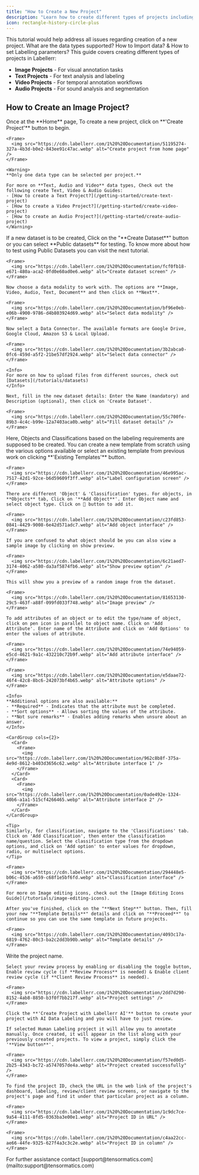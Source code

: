 ```yaml
---
title: "How to Create a New Project"
description: "Learn how to create different types of projects including image, text, video, and audio annotation projects in Labellerr."
icon: rectangle-history-circle-plus
---
```


<Note>
This tutorial would help address all issues regarding creation of a new project. What are the data types supported? How to Import data? & How to set Labelling parameters?
</Note>

<Card title="Topics Covered" icon="list-check">
This guide covers creating different types of projects in Labellerr:

* **Image Projects** - For visual annotation tasks
* **Text Projects** - For text analysis and labeling
* **Video Projects** - For temporal annotation workflows
* **Audio Projects** - For sound analysis and segmentation
</Card>

## How to Create an Image Project?

<Steps>
  <Step title="Selecting Data">
    Once at the **Home** page, To create a new project, click on **'Create Project'** button to begin.

    <Frame>
      <img src="https://cdn.labellerr.com/1%20%20Documentation/51195274-327a-4b3d-b0e2-843ee91c47ac.webp" alt="Create project from home page" />
    </Frame>

    <Warning>
    **Only one data type can be selected per project.**
    
    For more on **Text, Audio and Video** data types, Check out the following create Text, Video & Audio Guides:
    - [How to create a Text Project?](/getting-started/create-text-project)
    - [How to create a Video Project?](/getting-started/create-video-project)  
    - [How to create an Audio Project?](/getting-started/create-audio-project)
    </Warning>
  </Step>

  <Step title="Upload/Attach existing dataset">
    If a new dataset is to be created, Click on the "**Create Dataset**" button or you can select **Public datasets** for testing. To know more about how to test using Public Datasets you can visit the next tutorial.

    <Frame>
      <img src="https://cdn.labellerr.com/1%20%20Documentation/fcf0fb18-e671-480a-aca2-0fd0e60ad0e6.webp" alt="Create dataset screen" />
    </Frame>

    Now choose a data modality to work with. The options are **Image, Video, Audio, Text, Document** and then click on **Next**.

    <Frame>
      <img src="https://cdn.labellerr.com/1%20%20Documentation/bf96e0eb-e06b-4900-9786-d4b803924d69.webp" alt="Select data modality" />
    </Frame>

    Now select a Data Connector. The available formats are Google Drive, Google Cloud, Amazon S3 & Local Upload.

    <Frame>
      <img src="https://cdn.labellerr.com/1%20%20Documentation/3b2abca0-0fc6-459d-a5f2-21be57df2924.webp" alt="Select data connector" />
    </Frame>

    <Info>
    For more on how to upload files from different sources, check out [Datasets](/tutorials/datasets)
    </Info>

    Next, fill in the new dataset details: Enter the Name (mandatory) and Description (optional), then click on 'Create Dataset'.

    <Frame>
      <img src="https://cdn.labellerr.com/1%20%20Documentation/55c700fe-89b3-4c4c-b99e-12a7403aca0b.webp" alt="Fill dataset details" />
    </Frame>
  </Step>

  <Step title="Label Configuration">
    Here, Objects and Classifications based on the labeling requirements are supposed to be created. You can create a new template from scratch using the various options available or select an existing template from previous work on clicking **'Existing Templates'** button.

    <Frame>
      <img src="https://cdn.labellerr.com/1%20%20Documentation/46e995ac-7517-42d1-92ce-b6d59609f3ff.webp" alt="Label configuration screen" />
    </Frame>

    There are different 'Object' & 'Classification' types. For objects, in **Objects** tab, Click on '**Add Object**'. Enter Object name and select object type. Click on 💾 button to add it.

    <Frame>
      <img src="https://cdn.labellerr.com/1%20%20Documentation/c23fd853-0841-4429-9008-6e42d571adc7.webp" alt="Add object interface" />
    </Frame>

    If you are confused to what object should be you can also view a sample image by clicking on show preview.

    <Frame>
      <img src="https://cdn.labellerr.com/1%20%20Documentation/6c21aed7-3174-4062-a580-da3af5874fb6.webp" alt="Show preview option" />
    </Frame>

    This will show you a preview of a random image from the dataset.

    <Frame>
      <img src="https://cdn.labellerr.com/1%20%20Documentation/81653130-29c5-463f-a88f-099fd033f748.webp" alt="Image preview" />
    </Frame>

    To add attributes of an object or to edit the type/name of object, click on pen icon in parallel to object name. Click on 'Add Attribute'. Enter name of the Attribute and click on 'Add Options' to enter the values of attribute.

    <Frame>
      <img src="https://cdn.labellerr.com/1%20%20Documentation/74e94059-e5cd-4621-9a1c-432210c72b9f.webp" alt="Add attribute interface" />
    </Frame>

    <Frame>
      <img src="https://cdn.labellerr.com/1%20%20Documentation/e5daae72-46f4-42c8-8bc6-242073bf4b65.webp" alt="Attribute options" />
    </Frame>

    <Info>
    **Additional options are also available:**
    - **Required** - Indicates that the attribute must be completed.
    - **Sort options** - Allows sorting the values of the attribute.
    - **Not sure remarks** - Enables adding remarks when unsure about an answer.
    </Info>

    <CardGroup cols={2}>
      <Card>
        <Frame>
          <img src="https://cdn.labellerr.com/1%20%20Documentation/962c8b8f-375a-4e9d-8612-b403d3656c62.webp" alt="Attribute interface 1" />
        </Frame>
      </Card>
      <Card>
        <Frame>
          <img src="https://cdn.labellerr.com/1%20%20Documentation/0ade492e-1324-40b6-a1a1-515cf4266465.webp" alt="Attribute interface 2" />
        </Frame>
      </Card>
    </CardGroup>

    <Tip>
    Similarly, for classification, navigate to the 'Classifications' tab. Click on 'Add Classification', then enter the classification name/question. Select the classification type from the dropdown options, and click on 'Add option' to enter values for dropdown, radio, or multiselect options.
    </Tip>

    <Frame>
      <img src="https://cdn.labellerr.com/1%20%20Documentation/294448e5-b06c-4536-a659-c68f1e5bf6fd.webp" alt="Classification interface" />
    </Frame>

    For more on Image editing icons, check out the [Image Editing Icons Guide](/tutorials/image-editing-icons).

    After you've finished, click on the "**Next Step**" button. Then, fill your new "**Template Details**" details and click on "**Proceed**" to continue so you can use the same template in future projects.

    <Frame>
      <img src="https://cdn.labellerr.com/1%20%20Documentation/4093c17a-6819-4762-80c3-ba2c2dd3b90b.webp" alt="Template details" />
    </Frame>
  </Step>

  <Step title="Create Project with AI or Manual Labelling and Review">
    Write the project name.

    Select your review process by enabling or disabling the toggle button, Enable review cycle (if **Review Process** is needed) & Enable client review cycle (if **Client Review Process** is needed).

    <Frame>
      <img src="https://cdn.labellerr.com/1%20%20Documentation/2dd7d290-8152-4ab8-8850-b3f0f7bb217f.webp" alt="Project settings" />
    </Frame>

    Click the **'Create Project with Labellerr AI'** button to create your project with AI Data Labeling and you will have to just review.

    If selected Human Labeling project it will allow you to annotate manually. Once created, it will appear in the list along with your previously created projects. To view a project, simply click the '**View button**'.

    <Frame>
      <img src="https://cdn.labellerr.com/1%20%20Documentation/f57ed0d5-2b25-4343-bc72-a5747057de4a.webp" alt="Project created successfully" />
    </Frame>

    To find the project ID, check the URL in the web link of the project's dashboard, labeling, review/client review screens, or navigate to the project's page and find it under that particular project as a column.

    <Frame>
      <img src="https://cdn.labellerr.com/1%20%20Documentation/1c9dc7ce-9a54-4111-8fd5-0363ba3e00e1.webp" alt="Project ID in URL" />
    </Frame>

    <Frame>
      <img src="https://cdn.labellerr.com/1%20%20Documentation/c4aa22cc-ae66-44fe-9325-627f4a3c3c2e.webp" alt="Project ID in column" />
    </Frame>
  </Step>
</Steps>

<Note>
For further assistance contact [support@tensormatics.com](mailto:support@tensormatics.com)
</Note>
